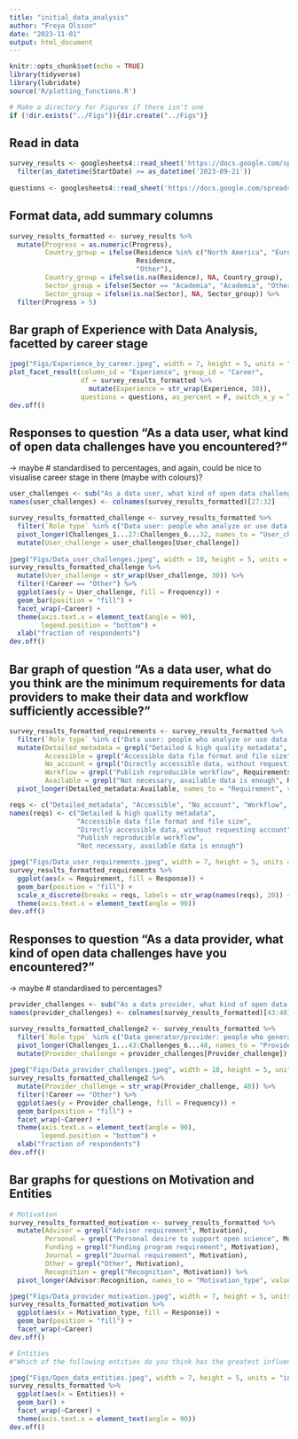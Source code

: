 ```yaml
---
title: "initial_data_analysis"
author: "Freya Olsson"
date: "2023-11-01"
output: html_document
---
```


```r
knitr::opts_chunk$set(echo = TRUE)
library(tidyverse)
library(lubridate)
source('R/plotting_functions.R')

# Make a directory for Figures if there isn't one
if (!dir.exists("../Figs")){dir.create("../Figs")}
```

## Read in data
```r
survey_results <- googlesheets4::read_sheet('https://docs.google.com/spreadsheets/d/1dKGzFRlMCs8bYsyo3gmbrZPAY4-bgWMH_L9T23iO6iE/edit?usp=drive_link', col_types = 'c') |> 
  filter(as_datetime(StartDate) >= as_datetime('2023-09-21')) 
  
questions <- googlesheets4::read_sheet('https://docs.google.com/spreadsheets/d/1dKGzFRlMCs8bYsyo3gmbrZPAY4-bgWMH_L9T23iO6iE/edit?usp=drive_link', col_types = 'c')[1,]
```

## Format data, add summary columns
```r
survey_results_formatted <- survey_results %>%
  mutate(Progress = as.numeric(Progress),
         Country_group = ifelse(Residence %in% c("North America", "Europe"),
                                Residence,
                                "Other"),
         Country_group = ifelse(is.na(Residence), NA, Country_group),
         Sector_group = ifelse(Sector == "Academia", "Academia", "Other"),
         Sector_group = ifelse(is.na(Sector), NA, Sector_group)) %>%
  filter(Progress > 5)
```

## Bar graph of Experience with Data Analysis, facetted by career stage
```r
jpeg("Figs/Experience_by_career.jpeg", width = 7, height = 5, units = "in", res = 300)
plot_facet_result(column_id = "Experience", group_id = "Career", 
                  df = survey_results_formatted %>% 
                    mutate(Experience = str_wrap(Experience, 30)), 
                  questions = questions, as_percent = F, switch_x_y = T)
dev.off()
```

## Responses to question "As a data user, what kind of open data challenges have you encountered?" 
-> maybe # standardised to percentages, and again, could be nice to visualise career stage in there (maybe with colours)?
```r
user_challenges <- sub("As a data user, what kind of open data challenges have you encountered. - ", "", questions[27:32])
names(user_challenges) <- colnames(survey_results_formatted)[27:32]

survey_results_formatted_challenge <- survey_results_formatted %>% 
  filter(`Role type` %in% c("Data user: people who analyze or use data that others collect and share (e.g., modeller)", "Both")) %>%
  pivot_longer(Challenges_1...27:Challenges_6...32, names_to = "User_challenge", values_to = "Frequency") %>%
  mutate(User_challenge = user_challenges[User_challenge])
  
jpeg("Figs/Data_user_challenges.jpeg", width = 10, height = 5, units = "in", res = 300)
survey_results_formatted_challenge %>%
  mutate(User_challenge = str_wrap(User_challenge, 30)) %>%
  filter(!Career == "Other") %>%
  ggplot(aes(y = User_challenge, fill = Frequency)) +
  geom_bar(position = "fill") +
  facet_wrap(~Career) +
  theme(axis.text.x = element_text(angle = 90),
        legend.position = "bottom") +
  xlab("fraction of respondents")
dev.off()
```

## Bar graph of question "As a data user, what do you think are the minimum requirements for data providers to make their data and workflow sufficiently accessible?"
```r
survey_results_formatted_requirements <- survey_results_formatted %>%
  filter(`Role type` %in% c("Data user: people who analyze or use data that others collect and share (e.g., modeller)", "Both")) %>%
  mutate(Detailed_metadata = grepl("Detailed & high quality metadata", Requirements),
         Accessible = grepl("Accessible data file format and file size", Requirements),
         No_account = grepl("Directly accessible data, without requesting account", Requirements),
         Workflow = grepl("Publish reproducible workflow", Requirements),
         Available = grepl("Not necessary, available data is enough", Requirements)) %>%
  pivot_longer(Detailed_metadata:Available, names_to = "Requirement", values_to = "Response")

reqs <- c("Detailed_metadata", "Accessible", "No_account", "Workflow", "Available")
names(reqs) <- c("Detailed & high quality metadata", 
                 "Accessible data file format and file size", 
                 "Directly accessible data, without requesting account", 
                 "Publish reproducible workflow", 
                 "Not necessary, available data is enough")

jpeg("Figs/Data_user_requirements.jpeg", width = 7, height = 5, units = "in", res = 300)
survey_results_formatted_requirements %>%
  ggplot(aes(x = Requirement, fill = Response)) +
  geom_bar(position = "fill") +
  scale_x_discrete(breaks = reqs, labels = str_wrap(names(reqs), 20)) +
  theme(axis.text.x = element_text(angle = 90))
dev.off()
```

## Responses to question "As a data provider, what kind of open data challenges have you encountered?" 
-> maybe # standardised to percentages?
```r
provider_challenges <- sub("As a data provider, what kind of open data challenges have you encountered. - ", "", questions[43:48])
names(provider_challenges) <- colnames(survey_results_formatted)[43:48]

survey_results_formatted_challenge2 <- survey_results_formatted %>% 
  filter(`Role type` %in% c("Data generator/provider: people who generate data through field/lab work or who collect and process large amounts of raw data to produce derived data products (e.g., remote sensing products)", "Both")) %>%
  pivot_longer(Challenges_1...43:Challenges_6...48, names_to = "Provider_challenge", values_to = "Frequency") %>%
  mutate(Provider_challenge = provider_challenges[Provider_challenge])
  
jpeg("Figs/Data_provider_challenges.jpeg", width = 10, height = 5, units = "in", res = 300)
survey_results_formatted_challenge2 %>%
  mutate(Provider_challenge = str_wrap(Provider_challenge, 40)) %>%
  filter(!Career == "Other") %>%
  ggplot(aes(y = Provider_challenge, fill = Frequency)) +
  geom_bar(position = "fill") +
  facet_wrap(~Career) +
  theme(axis.text.x = element_text(angle = 90),
        legend.position = "bottom") +
  xlab("fraction of respondents")
dev.off()
```

## Bar graphs for questions on Motivation and Entities
```r
# Motivation
survey_results_formatted_motivation <- survey_results_formatted %>%
  mutate(Advisor = grepl("Advisor requirement", Motivation),
         Personal = grepl("Personal desire to support open science", Motivation),
         Funding = grepl("Funding program requirement", Motivation),
         Journal = grepl("Journal requirement", Motivation),
         Other = grepl("Other", Motivation),
         Recognition = grepl("Recognition", Motivation)) %>%
  pivot_longer(Advisor:Recognition, names_to = "Motivation_type", values_to = "Response")

jpeg("Figs/Data_provider_motivation.jpeg", width = 7, height = 5, units = "in", res = 300)
survey_results_formatted_motivation %>%
  ggplot(aes(x = Motivation_type, fill = Response)) +
  geom_bar(position = "fill") +
  facet_wrap(~Career)
dev.off()

# Entities
#"Which of the following entities do you think has the greatest influence to promote publication of open data/workflows?"

jpeg("Figs/Open_data_entities.jpeg", width = 7, height = 5, units = "in", res = 300)
survey_results_formatted %>%
  ggplot(aes(x = Entities)) +
  geom_bar() +
  facet_wrap(~Career) +
  theme(axis.text.x = element_text(angle = 90))
dev.off()
```

